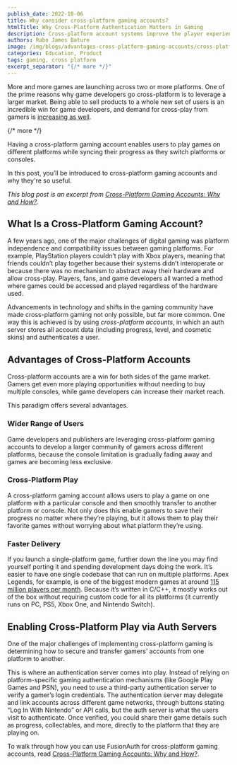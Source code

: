 ```yaml
---
publish_date: 2022-10-06 
title: Why consider cross-platform gaming accounts?
htmlTitle: Why Cross-Platform Authentication Matters in Gaming
description: Cross-platform account systems improve the player experience and retention. Learn how unified identity helps with game access across devices.
authors: Rabo James Bature
image: /img/blogs/advantages-cross-platform-gaming-accounts/cross-platform-gaming-account-advantages.png
categories: Education, Product
tags: gaming, cross platform
excerpt_separator: "{/* more */}"
---
```


More and more games are launching across two or more platforms. One of the prime reasons why game developers go cross-platform is to leverage a larger market. Being able to sell products to a whole new set of users is an incredible win for game developers, and demand for cross-play from gamers is [increasing as well](https://blog.unity.com/games/why-demand-for-cross-platform-multiplayer-games-is-growing-2021).

{/* more */}

Having a cross-platform gaming account enables users to play games on different platforms while syncing their progress as they switch platforms or consoles.

In this post, you’ll be introduced to cross-platform gaming accounts and why they're so useful.

_This blog post is an excerpt from [Cross-Platform Gaming Accounts: Why and How?](/learn/expert-advice/gaming-entertainment/cross-platform-game-accounts)._

## What Is a Cross-Platform Gaming Account?

A few years ago, one of the major challenges of digital gaming was platform independence and compatibility issues between gaming platforms. For example, PlayStation players couldn’t play with Xbox players, meaning that friends couldn’t play together because their systems didn’t interoperate or because there was no mechanism to abstract away their hardware and allow cross-play. Players, fans, and game developers all wanted a method where games could be accessed and played regardless of the hardware used.

Advancements in technology and shifts in the gaming community have made cross-platform gaming not only possible, but far more common. One way this is achieved is by using *cross-platform accounts*, in which an auth server stores all account data (including progress, level, and cosmetic skins) and authenticates a user.

## Advantages of Cross-Platform Accounts

Cross-platform accounts are a win for both sides of the game market. Gamers get even more playing opportunities without needing to buy multiple consoles, while game developers can increase their market reach.

This paradigm offers several advantages.

### Wider Range of Users

Game developers and publishers are leveraging cross-platform gaming accounts to develop a larger community of gamers across different platforms, because the console limitation is gradually fading away and games are becoming less exclusive.

### Cross-Platform Play

A cross-platform gaming account allows users to play a game on one platform with a particular console and then smoothly transfer to another platform or console. Not only does this enable gamers to save their progress no matter where they’re playing, but it allows them to play their favorite games without worrying about what platform they’re using. 

### Faster Delivery

If you launch a single-platform game, further down the line you may find yourself porting it and spending development days doing the work. It’s easier to have one single codebase that can run on multiple platforms. Apex Legends, for example, is one of the biggest modern games at around [115 million players per month](https://activeplayer.io/apex-legends-live-player-count-and-statistics/). Because it’s written in C/C++, it mostly works out of the box without requiring custom code for all its platforms (it currently runs on PC, PS5, Xbox One, and Nintendo Switch).

## Enabling Cross-Platform Play via Auth Servers

One of the major challenges of implementing cross-platform gaming is determining how to secure and transfer gamers’ accounts from one platform to another.

This is where an authentication server comes into play. Instead of relying on platform-specific gaming authentication mechanisms (like Google Play Games and PSN), you need to use a third-party authentication server to verify a gamer’s login credentials. The authentication server may delegate and link accounts across different game networks, through buttons stating “Log In With Nintendo” or API calls, but the auth server is what the users visit to authenticate. Once verified, you could share their game details such as progress, collectables, and more, directly to the platform that they are playing on.

To walk through how you can use FusionAuth for cross-platform gaming accounts, read [Cross-Platform Gaming Accounts: Why and How?](/learn/expert-advice/gaming-entertainment/cross-platform-game-accounts).

